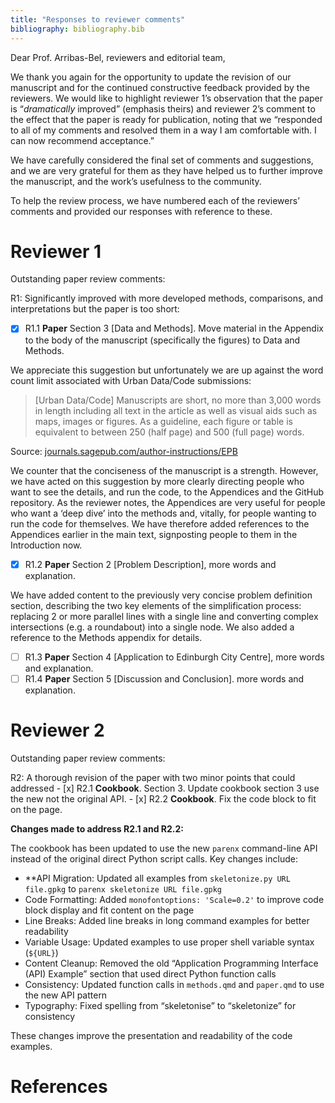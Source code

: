 ```yaml
---
title: "Responses to reviewer comments"
bibliography: bibliography.bib
---
```


<!-- 27-Aug-2025

Dear Prof. Lovelace:Manuscript ID EPB-2024-0819.R1 entitled "Route network simplification for transport planning" which you submitted to Environment and Planning B: Urban Analytics and City Science, has been reviewed.  The comments of the referee(s) are included at the bottom of this letter.

I have received two reports on your revised version and, as you'll see, both congratulate you on your work in fleshing the paper our further. I think we're nearly there. I'm sending this back with a very minor revision to allow you to incorporate the small but useful changes suggested by both reviewers. R.1 has bigger concerns around the length of the paper and the possibility that some of the appendices were moved into the text. I'll leave it up to you if that is possible or desirable, given the constraints of Urban Data/Code. The referee(s) have suggested some minor revisions to your manuscript.  Therefore, I invite you to respond to the referee(s)' comments and revise your manuscript. Since this revision is fairly minor, I'll review it myself to speed up the process.

To revise your manuscript, log into https://mc04.manuscriptcentral.com/epb and enter your Author Centre, where you will find your manuscript title listed under "Manuscripts with Decisions."  Under "Actions," click on "Create a Revision."  Your manuscript number has been appended to denote a revision.

You may also click the below link to start the revision process (or continue the process if you have already started your revision) for your manuscript. If you use the below link you will not be required to login to ScholarOne Manuscripts.

*** PLEASE NOTE: This is a two-step process. After clicking on the link, you will be directed to a webpage to confirm. ***

https://mc04.manuscriptcentral.com/epb?URL_MASK=a8f4448f5ddc4334b4ed311ea144c1f3


You will be unable to make your revisions on the originally submitted version of the manuscript.  Instead, revise your manuscript using a word processing program and save it on your computer.  Please also highlight the changes to your manuscript within the document by using the track changes mode in MS Word or by using bold or colored text. Also, please upload a separate document by including your response (detailed) to the reviewers comments. Please note the requirements for figures in the author guidelines at http://www.envplan.com/bauthors.html and upload the correct files.

Once the revised manuscript is prepared, you can upload it and submit it through your Author Centre.

When submitting your revised manuscript, you will be able to respond to the comments made by the referee(s) in the space provided.  You can use this space to document any changes you make to the original manuscript.  In order to expedite the processing of the revised manuscript, please be as specific as possible in your response to the referee(s).

IMPORTANT:  Your original files are available to you when you upload your revised manuscript.  Please delete any redundant files before completing the submission.

Because we are trying to facilitate timely publication of manuscripts submitted to Environment and Planning B: Urban Analytics and City Science, your revised manuscript should be submitted by 26-Sep-2025.  If it is not possible for you to submit your revision by this date, we may have to consider your paper as a new submission.

Once again, thank you for submitting your manuscript to Environment and Planning B: Urban Analytics and City Science and I look forward to receiving your revision.

Sincerely,
Prof. Dani Arribas-Bel
Editor, Environment and Planning B: Urban Analytics and City Science
epb@sagepub.co.uk


Referee(s)' Comments to Author:

Referee: 1

Comments to the Author
The authors present a *dramatically* improved revision to the initial submission with more developed methods, comparisons, and interprations. However, much of the improvement is actually found in the Appendix. I would suggest moving at least some of the material in the Appendix the body of the manuscript (specifically some of the figures) in Section 3 [Data and Methods]. While much more fleshed out the original submission, the manuscript is still too short. I'd like to see more language and explanation in Section 2 [Problem Description], Section 4 [Application to Edinburgh City Centre], and Section 5 [Discussion and Conclusion].

I have highlighted specific typos & grammar errors I caught in PDF, and there are multiple run-over code blocks in the Addendum (p. 3-6, 10, 11).

Referee: 2

Comments to the Author
I appreciate a thorough revision of the paper. Authors have responded to all of my comments and resolved them in a way I am comfortable with. I can now recommend acceptance. Below are two extremely minor points that might be worth dealing with prior to publishing.

- In the response, authors describe a new API, but the cookbook section 3 seems to use the original one.
- Occasionally, lines in the cookbook are too long to fit on the page. -->

Dear Prof. Arribas-Bel, reviewers and editorial team,

We thank you again for the opportunity to update the revision of our manuscript and for the continued constructive feedback provided by the reviewers.
We would like to highlight reviewer 1's observation that the paper is "*dramatically* improved" (emphasis theirs) and reviewer 2's comment to the effect that the paper is ready for publication, noting that we "responded to all of my comments and resolved them in a way I am comfortable with. I can now recommend acceptance."

We have carefully considered the final set of comments and suggestions, and we are very grateful for them as they have helped us to further improve the manuscript, and the work's usefulness to the community.

To help the review process, we have numbered each of the reviewers' comments and provided our responses with reference to these.

# Reviewer 1

Outstanding paper review comments:

R1: Significantly improved with more developed methods, comparisons, and interpretations but the paper is too short:

- [x] R1.1 **Paper** Section 3 [Data and Methods]. Move material in the Appendix to the body of the manuscript (specifically the figures) to Data and Methods.

We appreciate this suggestion but unfortunately we are up against the word count limit associated with Urban Data/Code submissions:

> [Urban Data/Code] Manuscripts are short, no more than 3,000 words in length including all text in the article as well as visual aids such as maps, images or figures. As a guideline, each figure or table is equivalent to between 250 (half page) and 500 (full page) words.

<!-- https://journals.sagepub.com/author-instructions/EPB -->
Source: [journals.sagepub.com/author-instructions/EPB](https://journals.sagepub.com/author-instructions/EPB)

We counter that the conciseness of the manuscript is a strength. However, we have acted on this suggestion by more clearly directing people who want to see the details, and run the code, to the Appendices and the GitHub repository.
As the reviewer notes, the Appendices are very useful for people who want a 'deep dive' into the methods and, vitally, for people wanting to run the code for themselves. We have therefore added references to the Appendices earlier in the main text, signposting people to them in the Introduction now.

- [x] R1.2 **Paper** Section 2 [Problem Description], more words and explanation.

We have added content to the previously very concise problem definition section, describing the two key elements of the simplification process: replacing 2 or more parallel lines with a single line and converting complex intersections (e.g. a roundabout) into a single node. We also added a reference to the Methods appendix for details.

- [ ] R1.3 **Paper** Section 4 [Application to Edinburgh City Centre], more words and explanation.
- [ ] R1.4 **Paper** Section 5 [Discussion and Conclusion]. more words and explanation.

# Reviewer 2
Outstanding paper review comments:

R2:  A thorough revision of the paper with two  minor points that could addressed
  - [x]  R2.1 **Cookbook**.  Section 3. Update cookbook section 3 use the new not the original API.
  - [x]  R2.2 **Cookbook**. Fix the code block to fit on the page.

**Changes made to address R2.1 and R2.2:**

The cookbook has been updated to use the new `parenx` command-line API instead of the original direct Python script calls. Key changes include:

- **API Migration: Updated all examples from `skeletonize.py URL file.gpkg` to `parenx skeletonize URL file.gpkg`
- Code Formatting: Added `monofontoptions: 'Scale=0.2'` to improve code block display and fit content on the page
- Line Breaks: Added line breaks in long command examples for better readability
- Variable Usage: Updated examples to use proper shell variable syntax (`${URL}`)
- Content Cleanup: Removed the old "Application Programming Interface (API) Example" section that used direct Python function calls
- Consistency: Updated function calls in `methods.qmd` and `paper.qmd` to use the new API pattern
- Typography: Fixed spelling from "skeletonise" to "skeletonize" for consistency

These changes improve the presentation and readability of the code examples.


# References